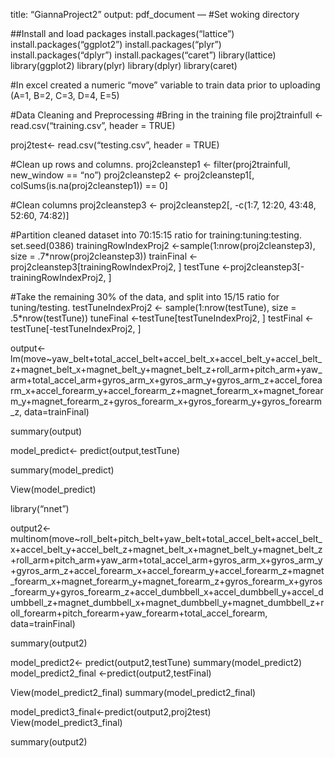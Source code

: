 title: "GiannaProject2"
output: pdf_document
---
#Set woking directory 

##Install and load packages
install.packages("lattice")
install.packages("ggplot2")
install.packages("plyr")
install.packages("dplyr")
install.packages("caret")
library(lattice)
library(ggplot2)
library(plyr)
library(dplyr)
library(caret)

#In excel created a numeric "move" variable to train data prior to uploading (A=1, B=2, C=3, D=4, E=5)

#Data Cleaning and Preprocessing
#Bring in the training file
proj2trainfull <- read.csv("training.csv", header = TRUE)

proj2test<- read.csv("testing.csv", header = TRUE)

#Clean up rows and columns.
proj2cleanstep1 <- filter(proj2trainfull, new_window == "no")
proj2cleanstep2 <- proj2cleanstep1[, colSums(is.na(proj2cleanstep1)) == 0] 

#Clean columns 
proj2cleanstep3 <- proj2cleanstep2[, -c(1:7, 12:20, 43:48, 52:60, 74:82)]

#Partition  cleaned dataset into 70:15:15 ratio for training:tuning:testing.
set.seed(0386)
trainingRowIndexProj2 <-sample(1:nrow(proj2cleanstep3), size = .7*nrow(proj2cleanstep3))
trainFinal <-proj2cleanstep3[trainingRowIndexProj2, ]
testTune <-proj2cleanstep3[-trainingRowIndexProj2, ]


#Take the remaining 30% of the data, and split into 15/15 ratio for tuning/testing.
testTuneIndexProj2 <- sample(1:nrow(testTune), size = .5*nrow(testTune))
tuneFinal <-testTune[testTuneIndexProj2, ]
testFinal <-testTune[-testTuneIndexProj2, ]

output<-lm(move~yaw_belt+total_accel_belt+accel_belt_x+accel_belt_y+accel_belt_z+magnet_belt_x+magnet_belt_y+magnet_belt_z+roll_arm+pitch_arm+yaw_arm+total_accel_arm+gyros_arm_x+gyros_arm_y+gyros_arm_z+accel_forearm_x+accel_forearm_y+accel_forearm_z+magnet_forearm_x+magnet_forearm_y+magnet_forearm_z+gyros_forearm_x+gyros_forearm_y+gyros_forearm_z, data=trainFinal)

summary(output)

model_predict<- predict(output,testTune)

summary(model_predict)

View(model_predict)


library("nnet")

output2<- multinom(move~roll_belt+pitch_belt+yaw_belt+total_accel_belt+accel_belt_x+accel_belt_y+accel_belt_z+magnet_belt_x+magnet_belt_y+magnet_belt_z+roll_arm+pitch_arm+yaw_arm+total_accel_arm+gyros_arm_x+gyros_arm_y+gyros_arm_z+accel_forearm_x+accel_forearm_y+accel_forearm_z+magnet_forearm_x+magnet_forearm_y+magnet_forearm_z+gyros_forearm_x+gyros_forearm_y+gyros_forearm_z+accel_dumbbell_x+accel_dumbbell_y+accel_dumbbell_z+magnet_dumbbell_x+magnet_dumbbell_y+magnet_dumbbell_z+roll_forearm+pitch_forearm+yaw_forearm+total_accel_forearm, data=trainFinal)

summary(output2)

model_predict2<- predict(output2,testTune)
summary(model_predict2)
model_predict2_final <-predict(output2,testFinal)

View(model_predict2_final)
summary(model_predict2_final)

model_predict3_final<-predict(output2,proj2test)
View(model_predict3_final)

summary(output2)
